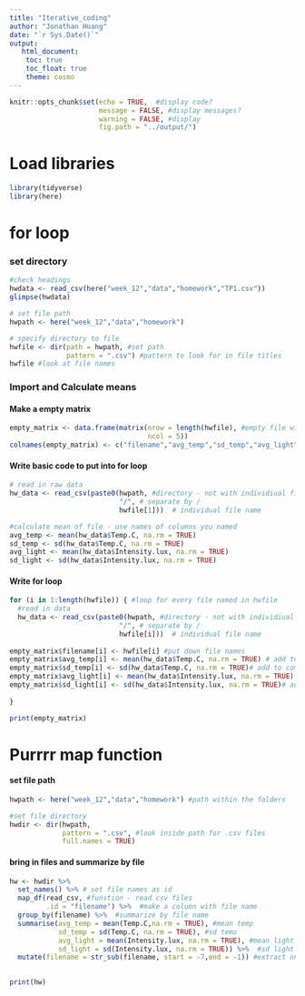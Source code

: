 ```yaml
---
title: "Iterative_coding"
author: "Jonathan Huang"
date: "`r Sys.Date()`"
output:  
   html_document:
    toc: true 
    toc_float: true
    theme: cosmo
---
```


```r
knitr::opts_chunk$set(echo = TRUE,  #display code?
                      message = FALSE, #display messages?
                      warning = FALSE, #display 
                      fig.path = "../output/")
```

# Load libraries
```r
library(tidyverse)
library(here)
```

# for loop 

### set directory
```r
#check headings
hwdata <- read_csv(here("week_12","data","homework","TP1.csv"))
glimpse(hwdata)

# set file path
hwpath <- here("week_12","data","homework")

# specify directory to file
hwfile <- dir(path = hwpath, #set path
              pattern = ".csv") #pattern to look for in file titles
hwfile #look at file names

```



### Import and Calculate means
#### Make a empty matrix
```r
empty_matrix <- data.frame(matrix(nrow = length(hwfile), #empty file with rows equal to # of files
                                  ncol = 5))
colnames(empty_matrix) <- c("filename","avg_temp","sd_temp","avg_light","sd_light")
```

#### Write basic code to put into for loop
```r
# read in raw data
hw_data <- read_csv(paste0(hwpath, #directory - not with individiual file
                           "/", # separate by /
                           hwfile[1]))  # individual file name

#calculate mean of file - use names of columns you named
avg_temp <- mean(hw_data$Temp.C, na.rm = TRUE)
sd_temp <- sd(hw_data$Temp.C, na.rm = TRUE)
avg_light <- mean(hw_data$Intensity.lux, na.rm = TRUE)
sd_light <- sd(hw_data$Intensity.lux, na.rm = TRUE)
```


#### Write for loop
```r
for (i in 1:length(hwfile)) { #loop for every file named in hwfile
  #read in data
  hw_data <- read_csv(paste0(hwpath, #directory - not with individiual file
                           "/", # separate by /
                           hwfile[i]))  # individual file name
  
empty_matrix$filename[i] <- hwfile[i] #put down file names
empty_matrix$avg_temp[i] <- mean(hw_data$Temp.C, na.rm = TRUE) # add to comumn for mean temp of every file
empty_matrix$sd_temp[i] <- sd(hw_data$Temp.C, na.rm = TRUE)# add to comumn for sd temp of every file
empty_matrix$avg_light[i] <- mean(hw_data$Intensity.lux, na.rm = TRUE) # add to comumn for mean light intensity of every file
empty_matrix$sd_light[i] <- sd(hw_data$Intensity.lux, na.rm = TRUE)# add to comumn for sd light intensity of every file
  
}

print(empty_matrix)
```


# Purrrr map function

#### set file path
```r
hwpath <- here("week_12","data","homework") #path within the folders

#set file directory 
hwdir <- dir(hwpath,
             pattern = ".csv", #look inside path for .csv files
             full.names = TRUE)
```

#### bring in files and summarize by file

```r
hw <- hwdir %>% 
  set_names() %>% # set file names as id
  map_df(read_csv, #funstion - read csv files
         .id = "filename") %>%  #make a column with file name 
  group_by(filename) %>%  #summarize by file name
  summarise(avg_temp = mean(Temp.C,na.rm = TRUE), #mean temp
            sd_temp = sd(Temp.C, na.rm = TRUE), #sd temo
            avg_light = mean(Intensity.lux, na.rm = TRUE), #mean light intensity
            sd_light = sd(Intensity.lux, na.rm = TRUE)) %>%  #sd light intensity
  mutate(filename = str_sub(filename, start = -7,end = -1)) #extract only filename, not file path
  

print(hw)
  
```

